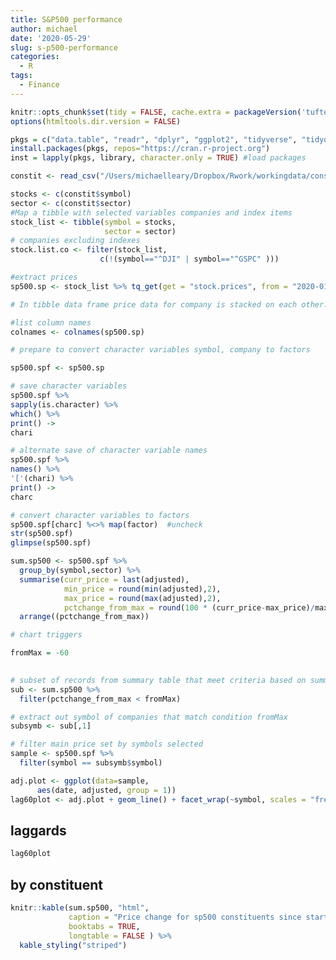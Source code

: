 ```yaml
---
title: S&P500 performance
author: michael
date: '2020-05-29'
slug: s-p500-performance
categories:
  - R
tags:
  - Finance
---
```


```r
knitr::opts_chunk$set(tidy = FALSE, cache.extra = packageVersion('tufte'))
options(htmltools.dir.version = FALSE)
```

```r
pkgs = c("data.table", "readr", "dplyr", "ggplot2", "tidyverse", "tidyquant", "magrittr", "knitr", "kableExtra") 
install.packages(pkgs, repos="https://cran.r-project.org")
inst = lapply(pkgs, library, character.only = TRUE) #load packages
```

```r
constit <- read_csv("/Users/michaelleary/Dropbox/Rwork/workingdata/constit.csv")

stocks <- c(constit$symbol)
sector <- c(constit$sector)
#Map a tibble with selected variables companies and index items
stock_list <- tibble(symbol = stocks,
                     sector = sector)
# companies excluding indexes
stock.list.co <- filter(stock_list, 
                    c(!(symbol=="^DJI" | symbol=="^GSPC" )))

```

```r

#extract prices
sp500.sp <- stock_list %>% tq_get(get = "stock.prices", from = "2020-01-01", to = Sys.Date())

# In tibble data frame price data for company is stacked on each other.  
```

```r

#list column names
colnames <- colnames(sp500.sp)

# prepare to convert character variables symbol, company to factors

sp500.spf <- sp500.sp

# save character variables
sp500.spf %>%
sapply(is.character) %>%
which() %>%
print() ->
chari

# alternate save of character variable names
sp500.spf %>%
names() %>%
'['(chari) %>%
print() ->
charc

# convert character variables to factors
sp500.spf[charc] %<>% map(factor)  #uncheck
str(sp500.spf)
glimpse(sp500.spf)

```

```r
sum.sp500 <- sp500.spf %>%
  group_by(symbol,sector) %>%
  summarise(curr_price = last(adjusted), 
            min_price = round(min(adjusted),2), 
            max_price = round(max(adjusted),2),
            pctchange_from_max = round(100 * (curr_price-max_price)/max_price)) %>%
  arrange((pctchange_from_max))

```

```r

# chart triggers

fromMax = -60
  
```

```r

# subset of records from summary table that meet criteria based on summary column
sub <- sum.sp500 %>%
  filter(pctchange_from_max < fromMax)

# extract out symbol of companies that match condition fromMax
subsymb <- sub[,1]

# filter main price set by symbols selected
sample <- sp500.spf %>%
  filter(symbol == subsymb$symbol) 

adj.plot <- ggplot(data=sample, 
      aes(date, adjusted, group = 1))
lag60plot <- adj.plot + geom_line() + facet_wrap(~symbol, scales = "free")

```

## laggards

```r

lag60plot
```

## by constituent

```r

knitr::kable(sum.sp500, "html",
             caption = "Price change for sp500 constituents since start 2020",
             booktabs = TRUE,
             longtable = FALSE ) %>%
  kable_styling("striped") 

```

